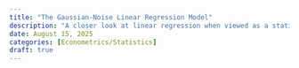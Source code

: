 ```yaml
---
title: "The Gaussian-Noise Linear Regression Model"
description: "A closer look at linear regression when viewed as a statistical model."
date: August 15, 2025
categories: [Econometrics/Statistics]
draft: true
---
```

